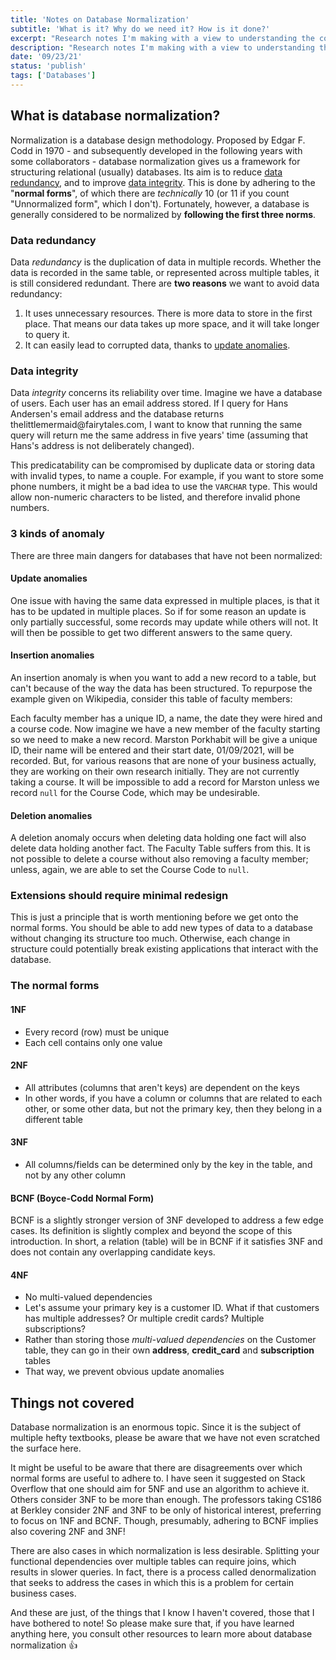 ```yaml
---
title: 'Notes on Database Normalization'
subtitle: 'What is it? Why do we need it? How is it done?'
excerpt: "Research notes I'm making with a view to understanding the concept of database normalization."
description: "Research notes I'm making with a view to understanding the concept of database normalization."
date: '09/23/21'
status: 'publish'
tags: ['Databases']
---
```


## What is database normalization?

Normalization is a database design methodology. Proposed by Edgar F. Codd in 1970 - and subsequently developed
in the following years with some collaborators - database normalization gives us a framework for structuring
relational (usually) databases. Its aim is to reduce <a href="#data-redundancy">data redundancy</a>, and to
improve <a href="#data-integrity">data integrity</a>. This is done by adhering to the "**normal forms**", of
which there are _technically_ 10 (or 11 if you count "Unnormalized form", which I don't). Fortunately, however,
a database is generally considered to be normalized by **following the first three norms**.

### Data redundancy

Data _redundancy_ is the duplication of data in multiple records. Whether the data is recorded in the same
table, or represented across multiple tables, it is still considered redundant. There are **two reasons** we
want to avoid data redundancy:

1. It uses unnecessary resources. There is more data to store in the first place. That means our data takes
   up more space, and it will take longer to query it.
2. It can easily lead to corrupted data, thanks to <a href="#update-anomaly">update anomalies</a>.

### Data integrity

Data _integrity_ concerns its reliability over time. Imagine we have a database of users. Each user has an
email address stored. If I query for Hans Andersen's email address and the database returns
thelittlemermaid<span>@</span>fairytales.com, I want to know that running the same query will return me the same
address in five years' time (assuming that Hans's address is not deliberately changed).

This predicatability can be compromised by duplicate data or storing data with invalid types, to name a couple.
For example, if you want to store some phone numbers, it might be a bad idea to use the `VARCHAR` type. This
would allow non-numeric characters to be listed, and therefore invalid phone numbers.

### 3 kinds of anomaly

There are three main dangers for databases that have not been normalized:

#### Update anomalies

One issue with having the same data expressed in multiple places, is that it has to be updated in multiple places.
So if for some reason an update is only partially successful, some records may update while others will not.
It will then be possible to get two different answers to the same query.

#### Insertion anomalies

An insertion anomaly is when you want to add a new record to a table, but can't because of the way the data has
been structured. To repurpose the example given on Wikipedia, consider this table of faculty members:

<FacultyTable />

Each faculty member has a unique ID, a name, the date they were hired and a course code. Now imagine we have a new
member of the faculty starting so we need to make a new record. Marston Porkhabit will be give a unique ID, their
name will be entered and their start date, 01/09/2021, will be recorded. But, for various reasons that are none
of your business actually, they are working on their own research initially. They are not currently taking a course.
It will be impossible to add a record for Marston unless we record `null` for the Course Code, which may be
undesirable.

#### Deletion anomalies

A deletion anomaly occurs when deleting data holding one fact will also delete data holding another fact.
The Faculty Table suffers from this. It is not possible to delete a course without also removing a faculty member;
unless, again, we are able to set the Course Code to `null`.

### Extensions should require minimal redesign

This is just a principle that is worth mentioning before we get onto the normal forms.
You should be able to add new types of data to a database without changing its structure too much.
Otherwise, each change in structure could potentially break existing applications that interact with the database.

### The normal forms

#### 1NF

- Every record (row) must be unique
- Each cell contains only one value

#### 2NF

- All attributes (columns that aren't keys) are dependent on the keys
- In other words, if you have a column or columns that are related to each other, or some other data,
  but not the primary key, then they belong in a different table

#### 3NF

- All columns/fields can be determined only by the key in the table, and not by any other column

#### BCNF (Boyce-Codd Normal Form)

BCNF is a slightly stronger version of 3NF developed to address a few edge cases. Its definition is
slightly complex and beyond the scope of this introduction. In short, a relation (table) will be in
BCNF if it satisfies 3NF and does not contain any overlapping candidate keys.

#### 4NF

- No multi-valued dependencies
- Let's assume your primary key is a customer ID. What if that customers has multiple addresses?
  Or multiple credit cards? Multiple subscriptions?
- Rather than storing those _multi-valued dependencies_ on the Customer table, they can go in their
  own **address**, **credit_card** and **subscription** tables
- That way, we prevent obvious update anomalies

## Things not covered

Database normalization is an enormous topic. Since it is the subject of multiple hefty textbooks, please
be aware that we have not even scratched the surface here.

It might be useful to be aware that there are disagreements over which normal forms are useful to adhere to.
I have seen it suggested on Stack Overflow that one should aim for 5NF and use an algorithm to achieve it.
Others consider 3NF to be more than enough. The professors taking CS186 at Berkley consider 2NF and 3NF to
be only of historical interest, preferring to focus on 1NF and BCNF. Though, presumably, adhering to BCNF
implies also covering 2NF and 3NF!

There are also cases in which normalization is less desirable. Splitting your functional dependencies over
multiple tables can require joins, which results in slower queries. In fact, there is a process called
denormalization that seeks to address the cases in which this is a problem for certain business cases.

And these are just, of the things that I know I haven't covered, those that I have bothered to note! So
please make sure that, if you have learned anything here, you consult other resources to learn more about
database normalization 👍
